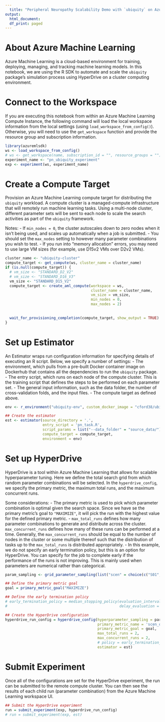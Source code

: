 ```yaml
---
  title: "Peripheral Neuropathy Scalability Demo with `ubiquity` on Azure Machine Learning"
output:
  html_document:
  df_print: paged
---
```

  
# About Azure Machine Learning
Azure Machine Learning is a cloud-based environment for training, deploying, managing, and tracking machine learning models. In this notebook, we are using the R SDK to automate and scale the `ubiquity` package's simulation process using HyperDrive on a cluster computing environment.

# Connect to the Workspace

If you are executing this notebook from within an Azure Machine Learning Compute Instance, the following command will load the local workspace information from the local settings (using `load_workspace_from_config()`). Otherwise, you will need to use the `get_workspace` function and provide the resource group and subscription information.

```r
library(azuremlsdk)
ws <- load_workspace_from_config()
# ws <- get_workspace(name, subscription_id = "", resource_groups = "")
experiment_name <- "pn_ubiquity_experiment"
exp <- experiment(ws, experiment_name)
```

# Create a Compute Target

Provision an Azure Machine Learning compute target for distributing the `ubiquity` workload. A compute cluster is a managed-compute infrastructure that will remotely run machine learning tasks. Using a multi-node cluster, different parameter sets will be sent to each node to scale the search activities as part of the `ubiquity` framework.

Notes:
 - If `min_nodes = 0`, the cluster autoscales down to zero nodes when it isn't being used, and scales up automatically when a job is submitted.
- You should set the `max_nodes` setting to however many parameter combinations you wish to test.
- If you run into "memory allocation" errors, you may need to use large VM sizes (for example, use D15v2 VMs over D2v2 VMs).

```r
cluster_name <- "ubiquity-cluster"
compute_target <- get_compute(ws, cluster_name = cluster_name)
if (is.null(compute_target)) {
  # vm_size <- "STANDARD_D2_V2"
  # vm_size <- "STANDARD_D16_V3"
  vm_size <- "STANDARD_D15_V2"
  compute_target <- create_aml_compute(workspace = ws,
                                       cluster_name = cluster_name,
                                       vm_size = vm_size,
                                       min_nodes = 0,
                                       max_nodes = 2)
  
  
  wait_for_provisioning_completion(compute_target, show_output = TRUE)
}
```

# Set up Estimator

An Estimator wraps run configuration information for specifying details of executing an R script.
Below, we specify a number of settings:
  - The environment, which pulls from a pre-built Docker container image on Dockerhub that contains all the dependencies to run the `ubiquity` package.
- The entry script, which runs on each node of the compute cluster. This is the training script that defines the steps to be performed on each parameter set.
- The general input information, such as the data folder, the number of cross-validation folds, and the input files.
- The compute target as defined above.


```r

env <- r_environment("ubiquity-env", custom_docker_image = "cford38/ubiquity_aml")

## Create the estimator
est <- estimator(source_directory = '.',
                 entry_script = 'pn_task.R',
                 script_params = list("--data_folder" = "source_data/"),
                 compute_target = compute_target,
                 environment = env)
```

# Set up HyperDrive

HyperDrive is a tool within Azure Machine Learning that allows for scalable hyperparameter tuning. Here we define the total search grid from which random parameter combinations will be selected. In the `hyperdrive_config`, we specify the primary metric, the maximum total runs, and the maximum concurrent runs.

Some considerations:
  - The primary metric is used to pick which parameter combination is optimal given the search space. Since we have se the primary metric's goal to `"MAXIMIZE"`, it will pick the run with the highest value for the defined primary metric.
 - `max_total_runs` defines how many parameter combinations to generate and distribute across the cluster. `max_concurrent_runs` defines how many of these runs can be performed at a time. Generally, the `max_concurrent_runs` should be equal to the number of nodes in the cluster or some multiple thereof such that the distribution of tasks up to the `max_total_runs` is distributed appropriately.
 - In this example, we do not specify an early termination policy, but this is an option for HyperDrive. You can specify for the job to complete early if the performance of the runs is not improving. This is mainly used when parameters are numerical rather than categorical.

```r
param_sampling <- grid_parameter_sampling(list("scen" = choice(c("S01","S02"))))

## Define the primary metric goal
goal = primary_metric_goal("MAXIMIZE")

## Define the early termination policy
# early_termination_policy = median_stopping_policy(evaluation_interval = 1L,
#                                                   delay_evaluation = 5L)

## Create the HyperDrive configuration
hyperdrive_run_config = hyperdrive_config(hyperparameter_sampling = param_sampling,
                                          primary_metric_name = 'scen_output',
                                          primary_metric_goal = goal,
                                          max_total_runs = 2,
                                          max_concurrent_runs = 2,
                                          # policy = early_termination_policy,
                                          estimator = est)
```

# Submit Experiment

Once all of the configurations are set for the HyperDrive experiment, the run can be submitted to the remote compute cluster. You can then see the results of each child run (parameter combination) from the Azure Machine Learning workspace UI.

```r
## Submit the HyperDrive experiment
run = submit_experiment(exp, hyperdrive_run_config)
# run = submit_experiment(exp, est)
```
